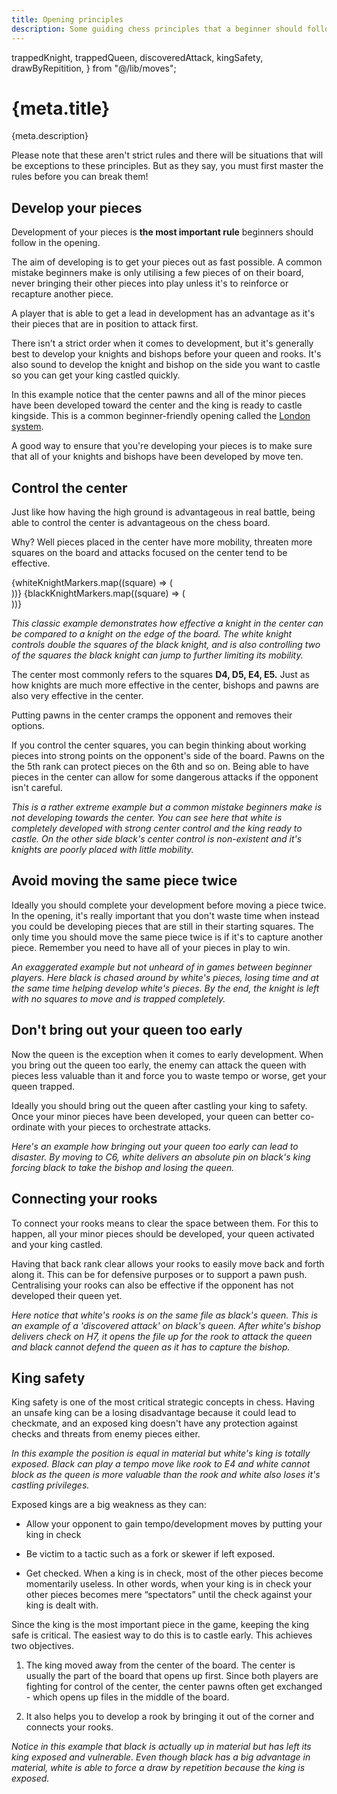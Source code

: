 ```yaml
---
title: Opening principles
description: Some guiding chess principles that a beginner should follow
---
```


  trappedKnight,
  trappedQueen,
  discoveredAttack,
  kingSafety,
  drawByRepitition,
} from "@/lib/moves";


# {meta.title}

<p className="lead">{meta.description}</p>

<Callout title="Important!">

Please note that these aren't strict rules and there will be situations that will be exceptions to these principles. But as they say, you must first master the rules before you can break them!

</Callout>

## Develop your pieces

Development of your pieces is **the most important rule** beginners should follow in the opening.

The aim of developing is to get your pieces out as fast possible. A common mistake beginners make is only utilising a few pieces of on their board, never bringing their other pieces into play unless it's to reinforce or recapture another piece.

A player that is able to get a lead in development has an advantage as it's their pieces that are in position to attack first.

There isn't a strict order when it comes to development, but it's generally best to develop your knights and bishops before your queen and rooks. It's also sound to develop the knight and bishop on the side you want to castle so you can get your king castled quickly.

<Chessboard fen="8/8/8/8/3P1B2/2PBPN2/PP1N1PPP/R2QK2R w KQ - 0 1" />

In this example notice that the center pawns and all of the minor pieces have been developed toward the center and the king is ready to castle kingside. This is a common beginner-friendly opening called the [London system](https://simplifychess.com/london-system/).

A good way to ensure that you're developing your pieces is to make sure that all of your knights and bishops have been developed by move ten.

## Control the center

Just like how having the high ground is advantageous in real battle, being able to control the center is advantageous on the chess board.

Why? Well pieces placed in the center have more mobility, threaten more squares on the board and attacks focused on the center tend to be effective.

<Chessboard fen="8/8/8/3N3n/8/8/8/8 w - - 0 1">
  {whiteKnightMarkers.map((square) => (
    <div key={square} slot={square} className="bg-red-400/75">
      <Marker fill="yellow" />
    </div>
  ))}
  {blackKnightMarkers.map((square) => (
    <div key={square} slot={square}>
      <Marker />
    </div>
  ))}
</Chessboard>

_This classic example demonstrates how effective a knight in the center can be compared to a knight on the edge of the board. The white knight controls double the squares of the black knight, and is also controlling two of the squares the black knight can jump to further limiting its mobility._

The center most commonly refers to the squares **D4, D5, E4, E5.**
Just as how knights are much more effective in the center, bishops and pawns are also very effective in the center.

Putting pawns in the center cramps the opponent and removes their options.

If you control the center squares, you can begin thinking about working pieces into strong points on the opponent's side of the board. Pawns on the the 5th rank can protect pieces on the 6th and so on. Being able to have pieces in the center can allow for some dangerous attacks if the opponent isn't careful.

<Chessboard fen="r1bqkb1r/2pppp2/np4pn/p6p/2BPPB2/2N2N2/PPP2PPP/R2QK2R w KQkq - 0 1" />

_This is a rather extreme example but a common mistake beginners make is not developing towards the center. You can see here that white is completely developed with strong center control and the king ready to castle. On the other side black's center control is non-existent and it's knights are poorly placed with little mobility._

## Avoid moving the same piece twice

Ideally you should complete your development before moving a piece twice. In the opening, it's really important that you don't waste time when instead you could be developing pieces that are still in their starting squares. The only time you should move the same piece twice is if it's to capture another piece. Remember you need to have all of your pieces in play to win.

<PlayMoves moves={trappedKnight} />

_An exaggerated example but not unheard of in games between beginner players. Here black is chased around by white's pieces, losing time and at the same time helping develop white's pieces. By the end, the knight is left with no squares to move and is trapped completely._

## Don't bring out your queen too early

Now the queen is the exception when it comes to early development. When you bring out the queen too early, the enemy can attack the queen with pieces less valuable than it and force you to waste tempo or worse, get your queen trapped.

Ideally you should bring out the queen after castling your king to safety. Once your minor pieces have been developed, your queen can better co-ordinate with your pieces to orchestrate attacks.

<PlayMoves moves={trappedQueen} />

_Here's an example how bringing out your queen too early can lead to disaster. By moving to C6, white delivers an absolute pin on black's king forcing black to take the bishop and losing the queen._

## Connecting your rooks

To connect your rooks means to clear the space between them. For this to happen, all your minor pieces should be developed, your queen activated and your king castled.

Having that back rank clear allows your rooks to easily move back and forth along it. This can be for defensive purposes or to support a pawn push. Centralising your rooks can also be effective if the opponent has not developed their queen yet.

<PlayMoves moves={discoveredAttack} />

_Here notice that white's rooks is on the same file as black's queen. This is an example of a 'discovered attack' on black's queen. After white's bishop delivers check on H7, it opens the file up for the rook to attack the queen and black cannot defend the queen as it has to capture the bishop._

## King safety

King safety is one of the most critical strategic concepts in chess. Having an unsafe king can be a losing disadvantage because it could lead to checkmate, and an exposed king doesn't have any protection against checks and threats from enemy pieces either.

<PlayMoves moves={kingSafety} />

_In this example the position is equal in material but white's king is totally exposed. Black can play a tempo move like rook to E4 and white cannot block as the queen is more valuable than the rook and white also loses it's castling privileges._

Exposed kings are a big weakness as they can:

- Allow your opponent to gain tempo/development moves by putting your king in check

- Be victim to a tactic such as a fork or skewer if left exposed.

- Get checked. When a king is in check, most of the other pieces become momentarily useless. In other words, when your king is in check your other pieces becomes mere “spectators” until the check against your king is dealt with.

Since the king is the most important piece in the game, keeping the king safe is critical. The easiest way to do this is to castle early. This achieves two objectives.

1. The king moved away from the center of the board. The center is usually the part of the board that opens up first. Since both players are fighting for control of the center, the center pawns often get exchanged - which opens up files in the middle of the board.

2. It also helps you to develop a rook by bringing it out of the corner and connects your rooks.

<PlayMoves moves={drawByRepitition} />

_Notice in this example that black is actually up in material but has left its king exposed and vulnerable. Even though black has a big advantage in material, white is able to force a draw by repetition because the king is exposed._
